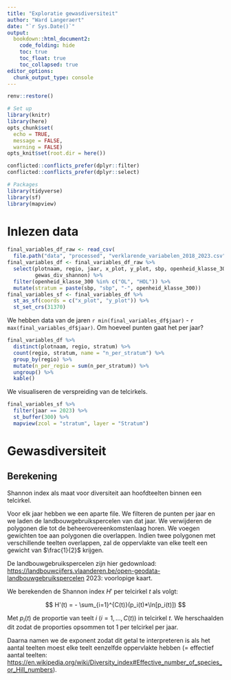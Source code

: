 ```yaml
---
title: "Exploratie gewasdiversiteit"
author: "Ward Langeraert"
date: "`r Sys.Date()`"
output:
  bookdown::html_document2:
    code_folding: hide
    toc: true
    toc_float: true
    toc_collapsed: true
editor_options: 
  chunk_output_type: console
---
```


```r
renv::restore()

# Set up
library(knitr)
library(here)
opts_chunk$set(
  echo = TRUE,
  message = FALSE,
  warning = FALSE)
opts_knit$set(root.dir = here())
```

```r
conflicted::conflicts_prefer(dplyr::filter)
conflicted::conflicts_prefer(dplyr::select)

# Packages
library(tidyverse)
library(sf)
library(mapview)
```

# Inlezen data

```r
final_variables_df_raw <- read_csv(
  file.path("data", "processed", "verklarende_variabelen_2018_2023.csv"))
final_variables_df <- final_variables_df_raw %>%
  select(plotnaam, regio, jaar, x_plot, y_plot, sbp, openheid_klasse_300,
         gewas_div_shannon) %>%
  filter(openheid_klasse_300 %in% c("OL", "HOL")) %>%
  mutate(stratum = paste(sbp, "sbp", "-", openheid_klasse_300))
final_variables_sf <- final_variables_df %>%
  st_as_sf(coords = c("x_plot", "y_plot")) %>%
  st_set_crs(31370)
```

We hebben data van de jaren `r min(final_variables_df$jaar)` - `r max(final_variables_df$jaar)`.
Om hoeveel punten gaat het per jaar?

```r
final_variables_df %>%
  distinct(plotnaam, regio, stratum) %>%
  count(regio, stratum, name = "n_per_stratum") %>%
  group_by(regio) %>%
  mutate(n_per_regio = sum(n_per_stratum)) %>%
  ungroup() %>%
  kable()
```

We visualiseren de verspreiding van de telcirkels.

```r
final_variables_sf %>%
  filter(jaar == 2023) %>%
  st_buffer(300) %>%
  mapview(zcol = "stratum", layer = "Stratum")
```

# Gewasdiversiteit
## Berekening

Shannon index als maat voor diversiteit aan hoofdteelten binnen een telcirkel.

Voor elk jaar hebben we een aparte file.
We filteren de punten per jaar en we laden de landbouwgebruikspercelen van dat jaar.
We verwijderen de polygonen die tot de beheerovereenkomstenlaag horen.
We voegen gewichten toe aan polygonen die overlappen.
Indien twee polygonen met verschillende teelten overlappen, zal de oppervlakte van elke teelt een gewicht van $\frac{1}{2}$ krijgen.

De landbouwgebruikspercelen zijn hier gedownload:
<https://landbouwcijfers.vlaanderen.be/open-geodata-landbouwgebruikspercelen>
2023: voorlopige kaart.

We berekenden de Shannon index $H'$ per telcirkel $t$ als volgt:

$$
H'(t) = - \sum_{i=1}^{C(t)}(p_i(t)*\ln[p_i(t)])
$$

Met $p_i(t)$ de proportie van teelt $i$ ($i = 1, ..., C(t)$) in telcirkel $t$.
We herschaalden dit zodat de proporties opsommen tot 1 per telcirkel per jaar.

Daarna namen we de exponent zodat dit getal te interpreteren is als het aantal teelten moest elke teelt eenzelfde oppervlakte hebben (= effectief aantal teelten: <https://en.wikipedia.org/wiki/Diversity_index#Effective_number_of_species_or_Hill_numbers>).

